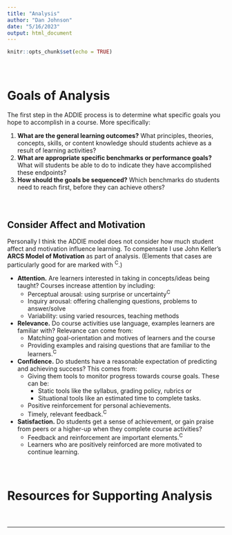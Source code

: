 ```yaml
---
title: "Analysis"
author: "Dan Johnson"
date: "5/16/2023"
output: html_document
---
```


```r
knitr::opts_chunk$set(echo = TRUE)
```
#### \   

# Goals of Analysis

The first step in the ADDIE process is to determine what specific goals you hope to accomplish in a course. More specifically:

1. __What are the general learning outcomes?__ What principles, theories, concepts, skills, or content knowledge should students achieve as a result of learning activities?
2. __What are appropriate specific benchmarks or performance goals?__ What will students be able to do to indicate they have accomplished these endpoints?
3. __How should the goals be sequenced?__ Which benchmarks do students need to reach first, before they can achieve others?

#### \   

## Consider Affect and Motivation

Personally I think the ADDIE model does not consider how much student affect and motivation influence learning. To compensate I use John Keller’s __ARCS Model of Motivation__ as part of analysis. (Elements that cases are particularly good for are marked with <sup>C</sup>.)

* __Attention.__ Are learners interested in taking in concepts/ideas being taught? Courses increase attention by including: 
    + Perceptual arousal: using surprise or uncertainty<sup>C</sup>
    + Inquiry arousal: offering challenging questions, problems to answer/solve
    + Variability: using varied resources, teaching methods
* __Relevance.__ Do course activities use language, examples learners are familiar with? Relevance can come from:
    + Matching goal-orientation and motives of learners and the course
    + Providing examples and raising questions that are familiar to the learners.<sup>C</sup>
* __Confidence.__ Do students have a reasonable expectation of predicting and achieving success? This comes from: 
    + Giving them tools to monitor progress towards course goals. These can be:
        - Static tools like the syllabus, grading policy, rubrics or
        - Situational tools like an estimated time to complete tasks. 
    + Positive reinforcement for personal achievements.
    + Timely, relevant feedback.<sup>C</sup>
* __Satisfaction.__ Do students get a sense of achievement, or gain praise from peers or a higher-up when they complete course activities? 
    + Feedback and reinforcement are important elements.<sup>C</sup>
    + Learners who are positively reinforced are more motivated to continue learning. 

#### \   

# Resources for Supporting Analysis



#### \   

<hr>